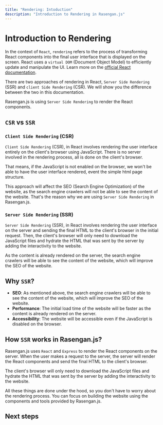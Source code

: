 ```yaml
---
title: "Rendering: Intoduction"
description: "Introduction to Rendering in Rasengan.js"
---
```



# Introduction to Rendering

In the context of `React`, `rendering` refers to the process of transforming React components into the final user interface that is displayed on the screen.
React uses a `virtual DOM` (Document Object Model) to efficiently update and manipulate the UI. Learn more on the [official React documentation](https://react.dev/learn/render-and-commit).

There are two approaches of rendering in React, `Server Side Rendering` (SSR) and `client Side Rendering` (CSR). We will show you the difference between the two in this documentation.

Rasengan.js is using `Server Side Rendering` to render the React components.

## `CSR` vs `SSR`

### `Client Side Rendering` (CSR)

`Client Side Rendering` (CSR), in React involves rendering the user interface entirely on the client's browser using JavaScript.
There is no server involved in the rendering process, all is done on the client's browser.

That means, if the JavaScript is not enabled on the browser, we won't be able to have the user interface rendered, event the simple html page structure.

This approach will affect the SEO (Search Engine Optimization) of the website, as the search engine crawlers will not be able to see the content of the website. That's the reason why we are using `Server Side Rendering` in Rasengan.js.

### `Server Side Rendering` (SSR)

`Server Side Rendering` (SSR), in React involves rendering the user interface on the server and sending the final HTML to the client's browser in the initial request.
Then, the client's browser will only need to download the JavaScript files and hydrate the HTML that was sent by the server by adding the interactivity to the website.

As the content is already rendered on the server, the search engine crawlers will be able to see the content of the website, which will improve the SEO of the website.

## Why `SSR`?

- **SEO**: As mentioned above, the search engine crawlers will be able to see the content of the website, which will improve the SEO of the website.
- **Performance**: The initial load time of the website will be faster as the content is already rendered on the server.
- **Accessibility**: The website will be accessible even if the JavaScript is disabled on the browser.

## How `SSR` works in Rasengan.js?

Rasengan.js uses `React` and `Express` to render the React components on the server.
When the user makes a request to the server, the server will render the React components and send the final HTML to the client's browser.

The client's browser will only need to download the JavaScript files and hydrate the HTML that was sent by the server by adding the interactivity to the website.

All these things are done under the hood, so you don't have to worry about the rendering process. You can focus on building the website using the components and tools provided by Rasengan.js.

## Next steps

<Container>
  <NextStepCard
    text="Component Rendering"
    link="/docs/core/rendering/component-rendering"
  />
  <NextStepCard text="Hydration" link="/docs/core/rendering/hydration" />
  <NextStepCard
    text="Data Fetching"
    link="/docs/core/rendering/data-fetching"
  />
</Container>
